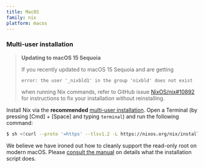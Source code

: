 ```yaml
---
title: MacOS
family: nix
platform: macos
---
```


### Multi-user installation

> **Updating to macOS 15 Sequoia**
>
> If you recently updated to macOS 15 Sequoia and are getting
>
> ```console
> error: the user '_nixbld1' in the group 'nixbld' does not exist
> ```
>
> when running Nix commands, refer to GitHub issue [NixOS/nix#10892](https://github.com/NixOS/nix/issues/10892) for instructions to fix your installation without reinstalling.

Install Nix via the **recommended** [multi-user installation](/manual/nix/stable/installation/multi-user).
Open a Terminal (by pressing [Cmd] + [Space] and typing `terminal`) and run the following command:

```bash
$ sh <(curl --proto '=https' --tlsv1.2 -L https://nixos.org/nix/install)
```

We believe we have ironed out how to cleanly support the read-only root on modern macOS. Please [consult the manual](/manual/nix/stable/installation/installing-binary#macos-installation) on details what the installation script does.
